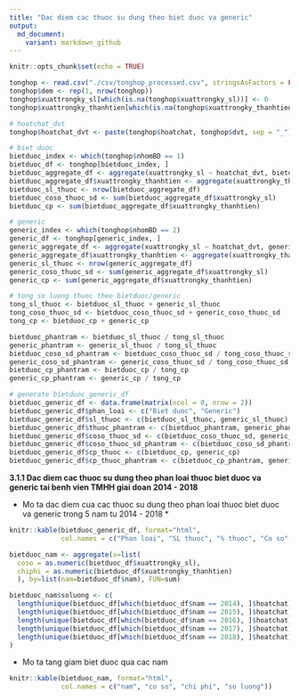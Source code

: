 ```yaml
---
title: "Dac diem cac thuoc su dung theo biet duoc va generic"
output: 
  md_document:
    variant: markdown_github
---
```


```r
knitr::opts_chunk$set(echo = TRUE)
```

```r
tonghop <- read.csv("./csv/tonghop_processed.csv", stringsAsFactors = FALSE)
tonghop$dem <- rep(1, nrow(tonghop))
tonghop$xuattrongky_sl[which(is.na(tonghop$xuattrongky_sl))] <- 0
tonghop$xuattrongky_thanhtien[which(is.na(tonghop$xuattrongky_thanhtien))] <- 0

# hoatchat_dvt
tonghop$hoatchat_dvt <- paste(tonghop$hoatchat, tonghop$dvt, sep = "_")

# biet duoc
bietduoc_index <- which(tonghop$nhomBD == 1) 
bietduoc_df <- tonghop[bietduoc_index, ]
bietduoc_aggregate_df <- aggregate(xuattrongky_sl ~ hoatchat_dvt, bietduoc_df,FUN = sum)
bietduoc_aggregate_df$xuattrongky_thanhtien <- aggregate(xuattrongky_thanhtien ~ hoatchat_dvt, bietduoc_df,FUN = sum)$xuattrongky_thanhtien
bietduoc_sl_thuoc <- nrow(bietduoc_aggregate_df)
bietduoc_coso_thuoc_sd <- sum(bietduoc_aggregate_df$xuattrongky_sl)
bietduoc_cp <- sum(bietduoc_aggregate_df$xuattrongky_thanhtien)

# generic
generic_index <- which(tonghop$nhomBD == 2) 
generic_df <- tonghop[generic_index, ]
generic_aggregate_df <- aggregate(xuattrongky_sl ~ hoatchat_dvt, generic_df,FUN = sum)
generic_aggregate_df$xuattrongky_thanhtien <- aggregate(xuattrongky_thanhtien ~ hoatchat_dvt, generic_df,FUN = sum)$xuattrongky_thanhtien
generic_sl_thuoc <- nrow(generic_aggregate_df)
generic_coso_thuoc_sd <- sum(generic_aggregate_df$xuattrongky_sl)
generic_cp <- sum(generic_aggregate_df$xuattrongky_thanhtien)

# tong so luong thuoc theo bietduoc/generic
tong_sl_thuoc <- bietduoc_sl_thuoc + generic_sl_thuoc
tong_coso_thuoc_sd <- bietduoc_coso_thuoc_sd + generic_coso_thuoc_sd
tong_cp <- bietduoc_cp + generic_cp

bietduoc_phantram <- bietduoc_sl_thuoc / tong_sl_thuoc
generic_phantram <- generic_sl_thuoc / tong_sl_thuoc
bietduoc_coso_sd_phantram <- bietduoc_coso_thuoc_sd / tong_coso_thuoc_sd
generic_coso_sd_phantram <- generic_coso_thuoc_sd / tong_coso_thuoc_sd
bietduoc_cp_phantram <- bietduoc_cp / tong_cp
generic_cp_phantram <- generic_cp / tong_cp

# generate bietduoc_generic_df
bietduoc_generic_df <- data.frame(matrix(ncol = 0, nrow = 2))
bietduoc_generic_df$phan_loai <- c("Biet duoc", "Generic")
bietduoc_generic_df$sl_thuoc <- c(bietduoc_sl_thuoc, generic_sl_thuoc)
bietduoc_generic_df$thuoc_phantram <- c(bietduoc_phantram, generic_phantram)
bietduoc_generic_df$coso_thuoc_sd <- c(bietduoc_coso_thuoc_sd, generic_coso_thuoc_sd)
bietduoc_generic_df$coso_thuoc_sd_phantram <- c(bietduoc_coso_sd_phantram, generic_coso_sd_phantram)
bietduoc_generic_df$cp_thuoc <- c(bietduoc_cp, generic_cp)
bietduoc_generic_df$cp_thuoc_phantram <- c(bietduoc_cp_phantram, generic_cp_phantram)
```

**3.1.1 Dac diem cac thuoc su dung theo phan loai thuoc biet duoc va generic tai benh vien TMHH giai doan 2014 - 2018**

* Mo ta dac diem cua cac thuoc su dung theo phan loai thuoc biet duoc va generic trong 5 nam tu 2014 - 2018 *

```r
knitr::kable(bietduoc_generic_df, format="html", 
             col.names = c("Phan loai", "SL thuoc", "% thuoc", "Co so", "% co so", "Chi phi", "% chi phi"))
```

```r
bietduoc_nam <- aggregate(x=list(
  coso = as.numeric(bietduoc_df$xuattrongky_sl),
  chiphi = as.numeric(bietduoc_df$xuattrongky_thanhtien)
  ), by=list(nam=bietduoc_df$nam), FUN=sum)

bietduoc_nam$soluong <- c(
  length(unique(bietduoc_df[which(bietduoc_df$nam == 2014), ]$hoatchat)),
  length(unique(bietduoc_df[which(bietduoc_df$nam == 2015), ]$hoatchat)),
  length(unique(bietduoc_df[which(bietduoc_df$nam == 2016), ]$hoatchat)),
  length(unique(bietduoc_df[which(bietduoc_df$nam == 2017), ]$hoatchat)),
  length(unique(bietduoc_df[which(bietduoc_df$nam == 2018), ]$hoatchat))
)
```

* Mo ta tang giam biet duoc qua cac nam

```r
knitr::kable(bietduoc_nam, format="html", 
             col.names = c("nam", "co so", "chi phi", "so luong"))
```

